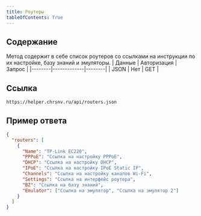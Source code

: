 ```yaml
---
title: Роутеры
tableOfContents: True
---
```


## Содержание

Метод содержит в себе список роутеров со ссылками на инструкции по их настройке, базу знаний и эмуляторы.
| Данные | Авторизация | Запрос |
|--------|-------------|--------|
| JSON | Нет | GET |

## Ссылка

`https://helper.chrsnv.ru/api/routers.json`

## Пример ответа

```json
{
  "routers": [
    {
      "Name": "TP-Link EC220",
      "PPPoE": "Ссылка на настройку PPPoE",
      "DHCP": "Ссылка на настройку DHCP",
      "IPoE": "Ссылка на настройку IPoE Static IP",
      "Channels": "Ссылка на настройку каналов Wi-Fi",
      "Settings": "Ссылка на интерфейс роутера",
      "BZ": "Ссылка на базу знаний",
      "Emulator": ["Ссылка на эмулятор", "Ссылка на эмулятор 2"]
    }
  ]
}
```
